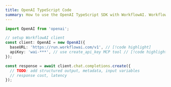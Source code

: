 ```yaml
---
title: OpenAI TypeScript Code
summary: How to use the OpenAI TypeScript SDK with WorkflowAI. WorkflowAI exposes a compatible OpenAI API endpoint. The only changes you need to make are updating the `baseURL` and `apiKey`.
---
```


```typescript
import OpenAI from 'openai';

// setup WorkflowAI client
const client: OpenAI = new OpenAI({
  baseURL: 'https://run.workflowai.com/v1', // [!code highlight]
  apiKey: 'wai-***', // use create_api_key MCP tool // [!code highlight]
});

const response = await client.chat.completions.create({
  // TODO: add structured output, metadata, input variables
  // response cost, latency
});
``` 
